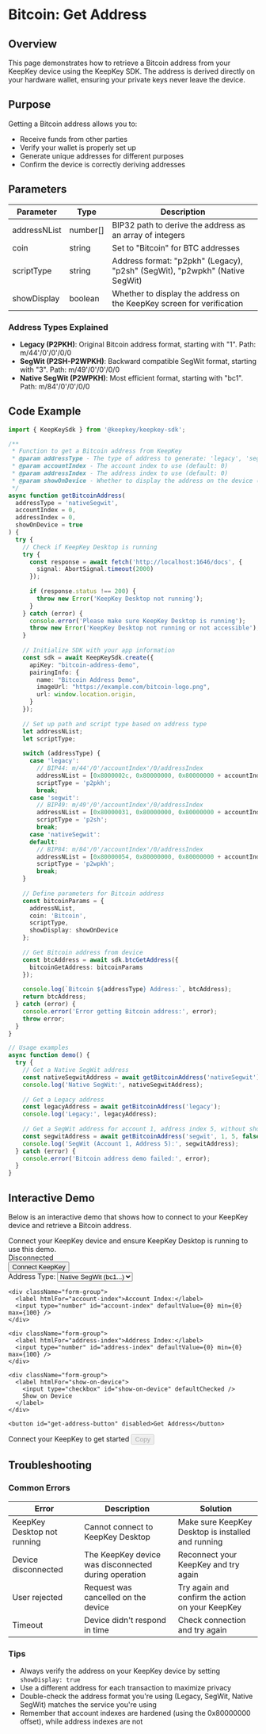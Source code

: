 # Bitcoin: Get Address

## Overview
This page demonstrates how to retrieve a Bitcoin address from your KeepKey device using the KeepKey SDK. The address is derived directly on your hardware wallet, ensuring your private keys never leave the device.

## Purpose
Getting a Bitcoin address allows you to:
- Receive funds from other parties
- Verify your wallet is properly set up
- Generate unique addresses for different purposes
- Confirm the device is correctly deriving addresses

## Parameters

| Parameter | Type | Description |
|-----------|------|-------------|
| addressNList | number[] | BIP32 path to derive the address as an array of integers |
| coin | string | Set to "Bitcoin" for BTC addresses |
| scriptType | string | Address format: "p2pkh" (Legacy), "p2sh" (SegWit), "p2wpkh" (Native SegWit) |
| showDisplay | boolean | Whether to display the address on the KeepKey screen for verification |

### Address Types Explained

- **Legacy (P2PKH)**: Original Bitcoin address format, starting with "1". Path: m/44'/0'/0'/0/0
- **SegWit (P2SH-P2WPKH)**: Backward compatible SegWit format, starting with "3". Path: m/49'/0'/0'/0/0
- **Native SegWit (P2WPKH)**: Most efficient format, starting with "bc1". Path: m/84'/0'/0'/0/0

## Code Example

```typescript
import { KeepKeySdk } from '@keepkey/keepkey-sdk';

/**
 * Function to get a Bitcoin address from KeepKey
 * @param addressType - The type of address to generate: 'legacy', 'segwit', or 'nativeSegwit'
 * @param accountIndex - The account index to use (default: 0)
 * @param addressIndex - The address index to use (default: 0)
 * @param showOnDevice - Whether to display the address on the device (default: true)
 */
async function getBitcoinAddress(
  addressType = 'nativeSegwit',
  accountIndex = 0,
  addressIndex = 0, 
  showOnDevice = true
) {
  try {
    // Check if KeepKey Desktop is running
    try {
      const response = await fetch('http://localhost:1646/docs', { 
        signal: AbortSignal.timeout(2000)
      });
      
      if (response.status !== 200) {
        throw new Error('KeepKey Desktop not running');
      }
    } catch (error) {
      console.error('Please make sure KeepKey Desktop is running');
      throw new Error('KeepKey Desktop not running or not accessible');
    }
    
    // Initialize SDK with your app information
    const sdk = await KeepKeySdk.create({
      apiKey: "bitcoin-address-demo",
      pairingInfo: {
        name: "Bitcoin Address Demo",
        imageUrl: "https://example.com/bitcoin-logo.png",
        url: window.location.origin,
      }
    });
    
    // Set up path and script type based on address type
    let addressNList;
    let scriptType;
    
    switch (addressType) {
      case 'legacy':
        // BIP44: m/44'/0'/accountIndex'/0/addressIndex
        addressNList = [0x8000002c, 0x80000000, 0x80000000 + accountIndex, 0, addressIndex];
        scriptType = 'p2pkh';
        break;
      case 'segwit':
        // BIP49: m/49'/0'/accountIndex'/0/addressIndex
        addressNList = [0x80000031, 0x80000000, 0x80000000 + accountIndex, 0, addressIndex];
        scriptType = 'p2sh';
        break;
      case 'nativeSegwit':
      default:
        // BIP84: m/84'/0'/accountIndex'/0/addressIndex
        addressNList = [0x80000054, 0x80000000, 0x80000000 + accountIndex, 0, addressIndex];
        scriptType = 'p2wpkh';
        break;
    }
    
    // Define parameters for Bitcoin address
    const bitcoinParams = {
      addressNList,
      coin: 'Bitcoin',
      scriptType,
      showDisplay: showOnDevice
    };
    
    // Get Bitcoin address from device
    const btcAddress = await sdk.btcGetAddress({ 
      bitcoinGetAddress: bitcoinParams 
    });
    
    console.log(`Bitcoin ${addressType} Address:`, btcAddress);
    return btcAddress;
  } catch (error) {
    console.error('Error getting Bitcoin address:', error);
    throw error;
  }
}

// Usage examples
async function demo() {
  try {
    // Get a Native SegWit address
    const nativeSegwitAddress = await getBitcoinAddress('nativeSegwit');
    console.log('Native SegWit:', nativeSegwitAddress);
    
    // Get a Legacy address
    const legacyAddress = await getBitcoinAddress('legacy');
    console.log('Legacy:', legacyAddress);
    
    // Get a SegWit address for account 1, address index 5, without showing on device
    const segwitAddress = await getBitcoinAddress('segwit', 1, 5, false);
    console.log('SegWit (Account 1, Address 5):', segwitAddress);
  } catch (error) {
    console.error('Bitcoin address demo failed:', error);
  }
}
```

## Interactive Demo

Below is an interactive demo that shows how to connect to your KeepKey device and retrieve a Bitcoin address.


<Callout type="info">
  Connect your KeepKey device and ensure KeepKey Desktop is running to use this demo.
</Callout>

<div className="demo-container">
  <div className="connection-status">
    <div className="status-indicator">
      <span className="indicator disconnected"></span>
      <span className="status-text">Disconnected</span>
    </div>
    <button className="connect-button">Connect KeepKey</button>
  </div>
  
  <div className="form-container">
    <div className="form-group">
      <label htmlFor="address-type">Address Type:</label>
      <select id="address-type">
        <option value="nativeSegwit">Native SegWit (bc1...)</option>
        <option value="segwit">SegWit (3...)</option>
        <option value="legacy">Legacy (1...)</option>
      </select>
    </div>
    
    <div className="form-group">
      <label htmlFor="account-index">Account Index:</label>
      <input type="number" id="account-index" defaultValue={0} min={0} max={100} />
    </div>
    
    <div className="form-group">
      <label htmlFor="address-index">Address Index:</label>
      <input type="number" id="address-index" defaultValue={0} min={0} max={100} />
    </div>
    
    <div className="form-group">
      <label htmlFor="show-on-device">
        <input type="checkbox" id="show-on-device" defaultChecked />
        Show on Device
      </label>
    </div>
    
    <button id="get-address-button" disabled>Get Address</button>
  </div>
  
  <div className="result-container">
    <div className="address-display">
      <span id="address-result">Connect your KeepKey to get started</span>
      <button id="copy-address" disabled>Copy</button>
    </div>
    <div id="qr-code" className="qr-code-container"></div>
  </div>
</div>

## Troubleshooting

### Common Errors

| Error | Description | Solution |
|-------|-------------|----------|
| KeepKey Desktop not running | Cannot connect to KeepKey Desktop | Make sure KeepKey Desktop is installed and running |
| Device disconnected | The KeepKey device was disconnected during operation | Reconnect your KeepKey and try again |
| User rejected | Request was cancelled on the device | Try again and confirm the action on your KeepKey |
| Timeout | Device didn't respond in time | Check connection and try again |

### Tips

- Always verify the address on your KeepKey device by setting `showDisplay: true`
- Use a different address for each transaction to maximize privacy
- Double-check the address format you're using (Legacy, SegWit, Native SegWit) matches the service you're using
- Remember that account indexes are hardened (using the 0x80000000 offset), while address indexes are not 